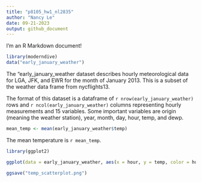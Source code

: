 ```yaml
---
title: "p8105_hw1_nl2835"
author: "Nancy Le"
date: 09-21-2023
output: github_document
---
```


I'm an R Markdown document! 

```r
library(moderndive)
data("early_january_weather")
```

The "early_january_weather dataset describes hourly meteorological data for LGA, JFK, and EWR for the month of January 2013. This is a subset of the weather data frame from nycflights13. 

The format of this dataset is a dataframe of ``r nrow(early_january_weather)`` rows and ``r ncol(early_january_weather)`` columns representing hourly measurements and 15 variables. Some important variables are origin (meaning the weather station), year, month, day, hour, temp, and dewp. 

```r
mean_temp <- mean(early_january_weather$temp)
```

The mean temperature is ``r mean_temp``.



```r
library(ggplot2)

ggplot(data = early_january_weather, aes(x = hour, y = temp, color = humid)) + geom_point()

```

```r
ggsave("temp_scatterplot.png")
```



